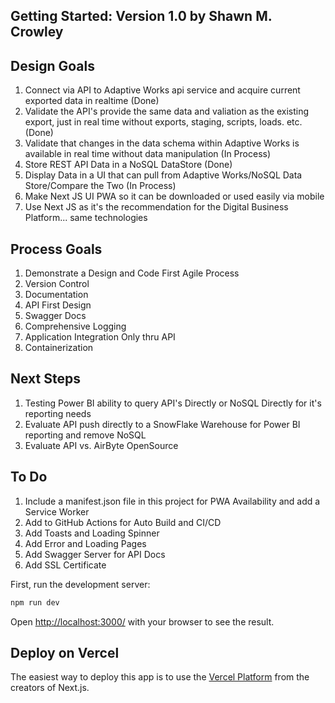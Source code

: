 
## Getting Started: Version 1.0  by Shawn M. Crowley

## Design Goals

1. Connect via API to Adaptive Works api service and acquire current exported data in realtime (Done)
2. Validate the API's provide the same data and valiation as the existing export, just in real time without exports, staging, scripts, loads. etc. (Done)
3. Validate that changes in the data schema within Adaptive Works is available in real time without data manipulation (In Process)
4. Store REST API Data in a NoSQL DataStore (Done)
5. Display Data in a UI that can pull from Adaptive Works/NoSQL Data Store/Compare the Two (In Process)
6. Make Next JS UI PWA so it can be downloaded or used easily via mobile
7. Use Next JS as it's the recommendation for the Digital Business Platform... same technologies

## Process Goals

1. Demonstrate a Design and Code First Agile Process
2. Version Control
3. Documentation
4. API First Design
5. Swagger Docs
6. Comprehensive Logging
7. Application Integration Only thru API
5. Containerization

## Next Steps

1. Testing Power BI ability to query API's Directly or NoSQL Directly for it's reporting needs
2. Evaluate API push directly to a SnowFlake Warehouse for Power BI reporting and remove NoSQL
3. Evaluate API vs. AirByte OpenSource

## To Do

1. Include a manifest.json file in this project for PWA Availability and add a Service Worker
2. Add to GitHub Actions for Auto Build and CI/CD
3. Add Toasts and Loading Spinner 
4. Add Error and Loading Pages
5. Add Swagger Server for API Docs
6. Add SSL Certificate

First, run the development server:

```bash
npm run dev

```

Open [http://localhost:3000/](http://localhost:3000/) with your browser to see the result.


## Deploy on Vercel

The easiest way to deploy this app is to use the [Vercel Platform](https://vercel.com/new?utm_medium=default-template&filter=next.js&utm_source=create-next-app&utm_campaign=create-next-app-readme) from the creators of Next.js.
